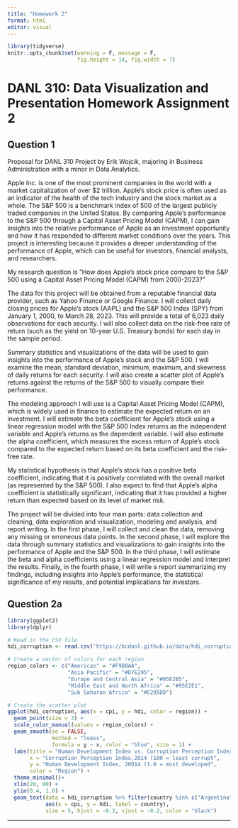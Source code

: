 ```yaml
---
title: "Homework 2"
format: html
editor: visual
---
```


```r
library(tidyverse)
knitr::opts_chunk$set(warning = F, message = F,
                      fig.height = 14, fig.width = 7)
```

# **DANL 310: Data Visualization and Presentation Homework Assignment 2**

## Question 1

Proposal for DANL 310 Project by Erik Wojcik, majoring in Business Administration with a minor in Data Analytics.

Apple Inc. is one of the most prominent companies in the world with a market capitalization of over $2 trillion. Apple's stock price is often used as an indicator of the health of the tech industry and the stock market as a whole. The S&P 500 is a benchmark index of 500 of the largest publicly traded companies in the United States. By comparing Apple's performance to the S&P 500 through a Capital Asset Pricing Model (CAPM), I can gain insights into the relative performance of Apple as an investment opportunity and how it has responded to different market conditions over the years. This project is interesting because it provides a deeper understanding of the performance of Apple, which can be useful for investors, financial analysts, and researchers.

My research question is "How does Apple's stock price compare to the S&P 500 using a Capital Asset Pricing Model (CAPM) from 2000-2023?"

The data for this project will be obtained from a reputable financial data provider, such as Yahoo Finance or Google Finance. I will collect daily closing prices for Apple's stock (AAPL) and the S&P 500 Index (SPY) from January 1, 2000, to March 28, 2023. This will provide a total of 6,023 daily observations for each security. I will also collect data on the risk-free rate of return (such as the yield on 10-year U.S. Treasury bonds) for each day in the sample period.

Summary statistics and visualizations of the data will be used to gain insights into the performance of Apple's stock and the S&P 500. I will examine the mean, standard deviation, minimum, maximum, and skewness of daily returns for each security. I will also create a scatter plot of Apple's returns against the returns of the S&P 500 to visually compare their performance.

The modeling approach I will use is a Capital Asset Pricing Model (CAPM), which is widely used in finance to estimate the expected return on an investment. I will estimate the beta coefficient for Apple's stock using a linear regression model with the S&P 500 Index returns as the independent variable and Apple's returns as the dependent variable. I will also estimate the alpha coefficient, which measures the excess return of Apple's stock compared to the expected return based on its beta coefficient and the risk-free rate.

My statistical hypothesis is that Apple's stock has a positive beta coefficient, indicating that it is positively correlated with the overall market (as represented by the S&P 500). I also expect to find that Apple's alpha coefficient is statistically significant, indicating that it has provided a higher return than expected based on its level of market risk.

The project will be divided into four main parts: data collection and cleaning, data exploration and visualization, modeling and analysis, and report writing. In the first phase, I will collect and clean the data, removing any missing or erroneous data points. In the second phase, I will explore the data through summary statistics and visualizations to gain insights into the performance of Apple and the S&P 500. In the third phase, I will estimate the beta and alpha coefficients using a linear regression model and interpret the results. Finally, in the fourth phase, I will write a report summarizing my findings, including insights into Apple's performance, the statistical significance of my results, and potential implications for investors.

## Question 2a


```r
library(ggplot2)
library(dplyr)

# Read in the CSV file
hdi_corruption <- read.csv('https://bcdanl.github.io/data/hdi_corruption.csv')

# Create a vector of colors for each region
region_colors <- c("Americas" = "#F9B8AA", 
                   "Asia Pacific" = "#D7E295", 
                   "Europe and Central Asia" = "#95E2B5", 
                   "Middle East and North Africa" = "#95E2E1", 
                   "Sub Saharan Africa" = "#E295DD")

# Create the scatter plot
ggplot(hdi_corruption, aes(x = cpi, y = hdi, color = region)) +
  geom_point(size = 3) +
  scale_color_manual(values = region_colors) +
  geom_smooth(se = FALSE,
              method = "loess",
              formula = y ~ x, color = "blue", size = 1) +
  labs(title = "Human Development Index vs. Corruption Perception Index by Region",
       x = "Corruption Perception Index,2014 (100 = least corrupt",
       y = "Human Development Index, 20014 (1.0 = most developed",
       color = "Region") +
  theme_minimal()+
  xlim(20, 80) +
  ylim(0.4, 1.0) +
  geom_text(data = hdi_corruption %>% filter(country %in% c("Argentina", "China", "Egypt", "Greece", "South Africa", "Senegal", "United States", "Germany", "Norway", "Singapore")),
            aes(x = cpi, y = hdi, label = country), 
            size = 5, hjust = -0.2, vjust = -0.2, color = "black")

```



---
